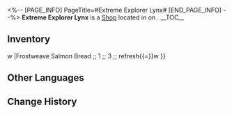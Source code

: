 <%-- [PAGE_INFO]
PageTitle=#Extreme Explorer Lynx#
[END_PAGE_INFO] --%>
{{Stub}}
{{Location Infobox
|title    = {{Icon/White|Icon Shop Materials.png}} Extreme Explorer Lynx
|image    = Shop Extreme Explorer Lynx.png
|type     = Shop
|world    = <!--to be added-->
|region   = 
|area     = <!--to be added-->
|subarea  = 
}}
{{Description|The extreme explorer, Lynx, seems to be collecting ancient Belobog coins. She has prepared many "interesting" things for exchange.}}
'''Extreme Explorer Lynx''' is a [[Shop]] located in <!--area--> on <!--world-->.
<!--
It is operated by [[<shopkeeper>]].
-->
__TOC__

==Inventory==
{{Shop|shop=Extreme Explorer Lynx|currency=Ancient Coin|refresh=1|total=1
|Recipe: Snow Plains Combo Stew ;; 3 ;; 1
|Stone-Roasted Meat Skewer ;; 1 ;; 3 ;; refresh{{=}}w
|Frostweave Salmon Bread ;; 1 ;; 3 ;; refresh{{=}}w
}}
<!--
==Location==
{{Map Embed|<map name>|<marker id>}}
--><!--
==Achievements==
{{Achievements by Category Table|topic=Extreme Explorer Lynx}}
-->
==Other Languages==
{{Other Languages
|en   = Extreme Explorer Lynx
|zhs  = 极地探险家•玲可
|zht  = 極地探險家•玲可
|ja   = 極地探検家・リンクス
|ko   = 극지 탐험가•링스
|es   = Lynx, la exploradora extrema
|fr   = Lynx, exploratrice de l'extrême
|ru   = Исследовательница заснеженных районов Рысь
|th   = นักสำรวจขั้วโลก Lynx
|vi   = Nhà Thám Hiểm Địa Cực - Lynx
|de   = Naturforscherin Lynx
|id   = Extreme Explorer Lynx
|pt   = Exploradora Extrema Lynx
}}

==Change History==
{{Change History|1.3}}